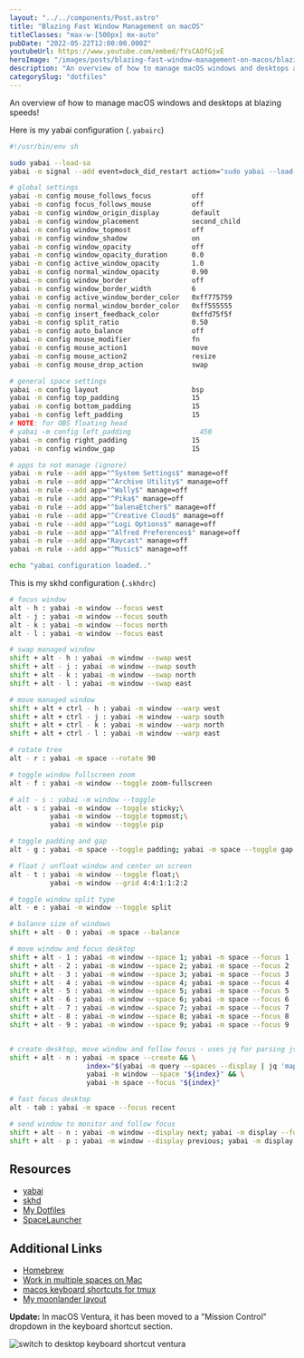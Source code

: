 ```yaml
---
layout: "../../components/Post.astro"
title: "Blazing Fast Window Management on macOS"
titleClasses: "max-w-[500px] mx-auto"
pubDate: "2022-05-22T12:00:00.000Z"
youtubeUrl: https://www.youtube.com/embed/fYsCAOfGjxE
heroImage: "/images/posts/blazing-fast-window-management-on-macos/blazing-fast-window-management-on-macos.jpeg"
description: "An overview of how to manage macOS windows and desktops at blazing speeds!"
categorySlug: "dotfiles"
---
```


An overview of how to manage macOS windows and desktops at blazing speeds!

Here is my yabai configuration (`.yabairc`)

```sh
#!/usr/bin/env sh

sudo yabai --load-sa
yabai -m signal --add event=dock_did_restart action="sudo yabai --load-sa"

# global settings
yabai -m config mouse_follows_focus          off
yabai -m config focus_follows_mouse          off
yabai -m config window_origin_display        default
yabai -m config window_placement             second_child
yabai -m config window_topmost               off
yabai -m config window_shadow                on
yabai -m config window_opacity               off
yabai -m config window_opacity_duration      0.0
yabai -m config active_window_opacity        1.0
yabai -m config normal_window_opacity        0.90
yabai -m config window_border                off
yabai -m config window_border_width          6
yabai -m config active_window_border_color   0xff775759
yabai -m config normal_window_border_color   0xff555555
yabai -m config insert_feedback_color        0xffd75f5f
yabai -m config split_ratio                  0.50
yabai -m config auto_balance                 off
yabai -m config mouse_modifier               fn
yabai -m config mouse_action1                move
yabai -m config mouse_action2                resize
yabai -m config mouse_drop_action            swap

# general space settings
yabai -m config layout                       bsp
yabai -m config top_padding                  15
yabai -m config bottom_padding               15
yabai -m config left_padding                 15
# NOTE: for OBS floating head
# yabai -m config left_padding                 450
yabai -m config right_padding                15
yabai -m config window_gap                   15

# apps to not manage (ignore)
yabai -m rule --add app="^System Settings$" manage=off
yabai -m rule --add app="^Archive Utility$" manage=off
yabai -m rule --add app="^Wally$" manage=off
yabai -m rule --add app="^Pika$" manage=off
yabai -m rule --add app="^balenaEtcher$" manage=off
yabai -m rule --add app="^Creative Cloud$" manage=off
yabai -m rule --add app="^Logi Options$" manage=off
yabai -m rule --add app="^Alfred Preferences$" manage=off
yabai -m rule --add app="Raycast" manage=off
yabai -m rule --add app="^Music$" manage=off

echo "yabai configuration loaded.."
```

This is my skhd configuration (`.skhdrc`)

```sh
# focus window
alt - h : yabai -m window --focus west
alt - j : yabai -m window --focus south
alt - k : yabai -m window --focus north
alt - l : yabai -m window --focus east

# swap managed window
shift + alt - h : yabai -m window --swap west
shift + alt - j : yabai -m window --swap south
shift + alt - k : yabai -m window --swap north
shift + alt - l : yabai -m window --swap east

# move managed window
shift + alt + ctrl - h : yabai -m window --warp west
shift + alt + ctrl - j : yabai -m window --warp south
shift + alt + ctrl - k : yabai -m window --warp north
shift + alt + ctrl - l : yabai -m window --warp east

# rotate tree
alt - r : yabai -m space --rotate 90

# toggle window fullscreen zoom
alt - f : yabai -m window --toggle zoom-fullscreen

# alt - s : yabai -m window --toggle
alt - s : yabai -m window --toggle sticky;\
          yabai -m window --toggle topmost;\
          yabai -m window --toggle pip

# toggle padding and gap
alt - g : yabai -m space --toggle padding; yabai -m space --toggle gap

# float / unfloat window and center on screen
alt - t : yabai -m window --toggle float;\
          yabai -m window --grid 4:4:1:1:2:2

# toggle window split type
alt - e : yabai -m window --toggle split

# balance size of windows
shift + alt - 0 : yabai -m space --balance

# move window and focus desktop
shift + alt - 1 : yabai -m window --space 1; yabai -m space --focus 1
shift + alt - 2 : yabai -m window --space 2; yabai -m space --focus 2
shift + alt - 3 : yabai -m window --space 3; yabai -m space --focus 3
shift + alt - 4 : yabai -m window --space 4; yabai -m space --focus 4
shift + alt - 5 : yabai -m window --space 5; yabai -m space --focus 5
shift + alt - 6 : yabai -m window --space 6; yabai -m space --focus 6
shift + alt - 7 : yabai -m window --space 7; yabai -m space --focus 7
shift + alt - 8 : yabai -m window --space 8; yabai -m space --focus 8
shift + alt - 9 : yabai -m window --space 9; yabai -m space --focus 9


# create desktop, move window and follow focus - uses jq for parsing json (brew install jq)
shift + alt - n : yabai -m space --create && \
                   index="$(yabai -m query --spaces --display | jq 'map(select(."native-fullscreen" == 0))[-1].index')" && \
                   yabai -m window --space "${index}" && \
                   yabai -m space --focus "${index}"

# fast focus desktop
alt - tab : yabai -m space --focus recent

# send window to monitor and follow focus
shift + alt - n : yabai -m window --display next; yabai -m display --focus next
shift + alt - p : yabai -m window --display previous; yabai -m display --focus previous
```

## Resources

- [yabai](https://github.com/koekeishiya/yabai)
- [skhd](https://github.com/koekeishiya/skhd)
- [My Dotfiles](https://dotfiles.joshmedeski.com/yabai.html)
- [SpaceLauncher](https://spacelauncherapp.com)

## Additional Links

- [Homebrew](https://brew.sh)
- [Work in multiple spaces on Mac](https://support.apple.com/guide/mac-help/work-in-multiple-spaces-mh14112/mac)
- [macos keyboard shortcuts for tmux](https://youtu.be/BLp61-Lq0kQ)
- [My moonlander layout](https://configure.zsa.io/moonlander/layouts/3qe37/latest/0)

**Update:** In macOS Ventura, it has been moved to a "Mission Control" dropdown in the keyboard shortcut section.

![switch to desktop keyboard shortcut ventura](/images/posts/blazing-fast-window-management-on-macos/switch-to-desktop-keyboard-shortcut-ventura.png)
